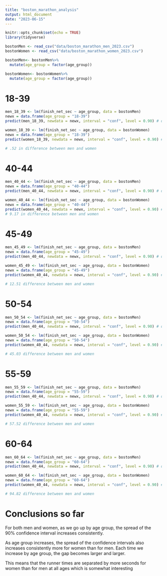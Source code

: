 ```yaml
---
title: "boston_marathon_analysis"
output: html_document
date: "2023-06-15"
---
```


```r
knitr::opts_chunk$set(echo = TRUE)
library(tidyverse)
```

```r
bostonMen <- read_csv("data/boston_marathon_men_2023.csv")
bostonWomen <- read_csv("data/boston_marathon_women_2023.csv")

bostonMen<- bostonMen%>%
  mutate(age_group = factor(age_group))

bostonWomen<- bostonWomen%>%
  mutate(age_group = factor(age_group))
```
# 18-39
```r
men_18_39 <- lm(finish_net_sec ~ age_group, data = bostonMen)
newx = data.frame(age_group = "18-39")
predict(men_18_39, newdata = newx, interval = "conf", level = 0.90) # dif = 108.11

women_18_39 <- lm(finish_net_sec ~ age_group, data = bostonWomen)
newx = data.frame(age_group = "18-39")
predict(women_18_39, newdata = newx, interval = "conf", level = 0.90) # dif = 108.63

# .52 in difference between men and women
```
# 40-44
```r
men_40_44 <- lm(finish_net_sec ~ age_group, data = bostonMen)
newx = data.frame(age_group = "40-44")
predict(men_40_44, newdata = newx, interval = "conf", level = 0.90) # dif = 166.02

women_40_44 <- lm(finish_net_sec ~ age_group, data = bostonWomen)
newx = data.frame(age_group = "40-44")
predict(women_40_44, newdata = newx, interval = "conf", level = 0.90) # dif = 175.19 
# 9.17 in difference between men and women
```
# 45-49
```r
men_45_49 <- lm(finish_net_sec ~ age_group, data = bostonMen)
newx = data.frame(age_group = "45-49")
predict(men_40_44, newdata = newx, interval = "conf", level = 0.90) # dif = 165.6

women_45_49 <- lm(finish_net_sec ~ age_group, data = bostonWomen)
newx = data.frame(age_group = "45-49")
predict(women_40_44, newdata = newx, interval = "conf", level = 0.90) # dif = 178.11

# 12.51 difference between men and women
```
# 50-54
```r
men_50_54 <- lm(finish_net_sec ~ age_group, data = bostonMen)
newx = data.frame(age_group = "50-54")
predict(men_40_44, newdata = newx, interval = "conf", level = 0.90) # dif = 173.49

women_50_54 <- lm(finish_net_sec ~ age_group, data = bostonWomen)
newx = data.frame(age_group = "50-54")
predict(women_40_44, newdata = newx, interval = "conf", level = 0.90) # dif = 218.52

# 45.03 difference between men and women
```
# 55-59
```r
men_55_59 <- lm(finish_net_sec ~ age_group, data = bostonMen)
newx = data.frame(age_group = "55-59")
predict(men_40_44, newdata = newx, interval = "conf", level = 0.90) # dif = 208.41

women_55_59 <- lm(finish_net_sec ~ age_group, data = bostonWomen)
newx = data.frame(age_group = "55-59")
predict(women_40_44, newdata = newx, interval = "conf", level = 0.90) # dif = 265.93

# 57.52 difference between men and women
```
# 60-64
```r
men_60_64 <- lm(finish_net_sec ~ age_group, data = bostonMen)
newx = data.frame(age_group = "60-64")
predict(men_40_44, newdata = newx, interval = "conf", level = 0.90) # dif = 235.89

women_60_64 <- lm(finish_net_sec ~ age_group, data = bostonWomen)
newx = data.frame(age_group = "60-64")
predict(women_40_44, newdata = newx, interval = "conf", level = 0.90) # dif = 330.71

# 94.82 difference between men and women
```
# Conclusions so far 
For both men and women, as we go up by age group, the spread of the 90% confidence interval increases consistently.

As age group increases, the spread of the confidence intervals also increases consistently more for women than for men. Each time we increase by age group, the gap becomes larger and larger.

This means that the runner times are separated by more seconds for women than for men at all ages which is somewhat interesting